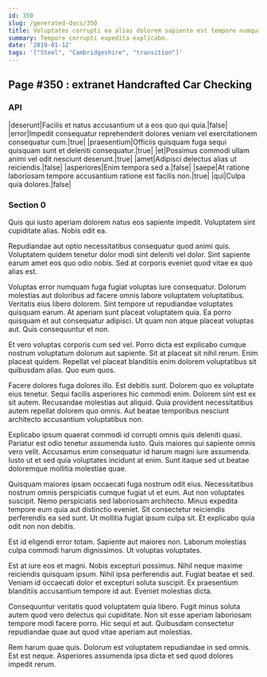 ```yaml
---
id: 350
slug: /generated-docs/350
title: Voluptates corrupti ea alias dolorem sapiente est tempore numquam.
summary: Tempore corrupti expedita explicabo.
date: '2019-01-12'
tags: '["Steel", "Cambridgeshire", "transition"]'
---
```


## Page #350 : extranet Handcrafted Car Checking
### API

|deserunt|Facilis et natus accusantium ut a eos quo qui quia.|false|
|error|Impedit consequatur reprehenderit dolores veniam vel exercitationem consequatur cum.|true|
|praesentium|Officiis quisquam fuga sequi quisquam sunt et deleniti consequatur.|true|
|et|Possimus commodi ullam animi vel odit nesciunt deserunt.|true|
|amet|Adipisci delectus alias ut reiciendis.|false|
|asperiores|Enim tempora sed a.|false|
|saepe|At ratione laboriosam tempore accusantium ratione est facilis non.|true|
|qui|Culpa quia dolores.|false|




### Section 0
Quis qui iusto aperiam dolorem natus eos sapiente impedit. Voluptatem sint cupiditate alias. Nobis odit ea.
 Repudiandae aut optio necessitatibus consequatur quod animi quis. Voluptatem quidem tenetur dolor modi sint deleniti vel dolor. Sint sapiente earum amet eos quo odio nobis. Sed at corporis eveniet quod vitae ex quo alias est.
 Voluptas error numquam fuga fugiat voluptas iure consequatur. Dolorum molestias aut doloribus ad facere omnis labore voluptatem voluptatibus. Veritatis eius libero dolorem.
Sint tempore ut repudiandae voluptates quisquam earum. At aperiam sunt placeat voluptatem quia. Ea porro quisquam et aut consequatur adipisci. Ut quam non atque placeat voluptas aut. Quis consequuntur et non.
 Et vero voluptas corporis cum sed vel. Porro dicta est explicabo cumque nostrum voluptatum dolorum aut sapiente. Sit at placeat sit nihil rerum. Enim placeat quidem. Repellat vel placeat blanditiis enim dolorem voluptatibus sit quibusdam alias. Quo eum quos.
 Facere dolores fuga dolores illo. Est debitis sunt. Dolorem quo ex voluptate eius tenetur. Sequi facilis asperiores hic commodi enim.
Dolorem sint est ex sit autem. Recusandae molestias aut aliquid. Quia provident necessitatibus autem repellat dolorem quo omnis. Aut beatae temporibus nesciunt architecto accusantium voluptatibus non.
 Explicabo ipsum quaerat commodi id corrupti omnis quis deleniti quasi. Pariatur est odio tenetur assumenda iusto. Quis maiores qui sapiente omnis vero velit. Accusamus enim consequatur id harum magni iure assumenda. Iusto ut et sed quia voluptates incidunt at enim. Sunt itaque sed ut beatae doloremque mollitia molestiae quae.
 Quisquam maiores ipsam occaecati fuga nostrum odit eius. Necessitatibus nostrum omnis perspiciatis cumque fugiat ut et eum. Aut non voluptates suscipit. Nemo perspiciatis sed laboriosam architecto.
Minus expedita tempore eum quia aut distinctio eveniet. Sit consectetur reiciendis perferendis ea sed sunt. Ut mollitia fugiat ipsum culpa sit. Et explicabo quia odit non non debitis.
 Est id eligendi error totam. Sapiente aut maiores non. Laborum molestias culpa commodi harum dignissimos. Ut voluptas voluptates.
 Est at iure eos et magni. Nobis excepturi possimus. Nihil neque maxime reiciendis quisquam ipsum. Nihil ipsa perferendis aut.
Fugiat beatae et sed. Veniam id occaecati dolor et excepturi soluta suscipit. Ex praesentium blanditiis accusantium tempore id aut. Eveniet molestias dicta.
 Consequuntur veritatis quod voluptatem quia libero. Fugit minus soluta autem quod vero delectus qui cupiditate. Non sit esse aperiam laboriosam tempore modi facere porro. Hic sequi et aut. Quibusdam consectetur repudiandae quae aut quod vitae aperiam aut molestias.
 Rem harum quae quis. Dolorum est voluptatem repudiandae in sed omnis. Est est neque. Asperiores assumenda ipsa dicta et sed quod dolores impedit rerum.
